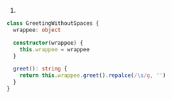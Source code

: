 1.
```ts
class GreetingWithoutSpaces {
  wrappee: object

  constructor(wrappee) {
    this.wrappee = wrappee
  }

  greet(): string {
    return this.wrappee.greet().repalce(/\s/g, '')
  }
}
```
